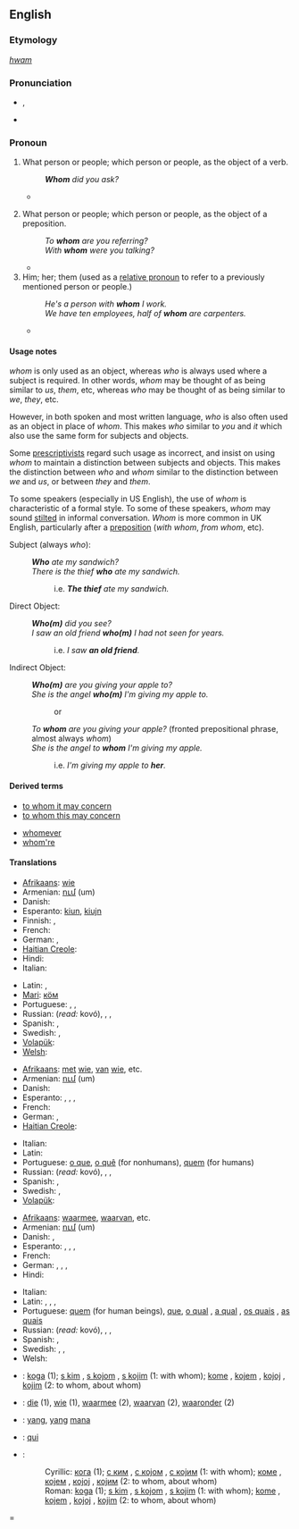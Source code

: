 ==English==
{{wikipedia}}

===Etymology===
{{etyl|ang}} ''[[hwam]]''

===Pronunciation===
* {{IPA|/huːm/}}, {{SAMPA|/hu:m/}}
* {{audio|en-us-whom.ogg|Audio (US)}}

===Pronoun===
{{en-pron|the singular and plural [[objective case]] of|who}}

# {{context|formal}} What person or people; which person or people, as the object of a verb.
#: '''''Whom''' did you ask?''
#* {{RQ:Wodehouse Offing|XVIII|“Oh?” she said. “So you have decided to revise my guest list for me? You have the nerve, the – the –” I saw she needed helping out. “Audacity,” I said, throwing her the line. “The audacity to dictate to me who I shall have in my house.” It should have been “'''whom'''”, but I let it go. “You have the –” “Crust.” “– the immortal rind,” she amended, and I had to admit it was stronger, “to tell me '''whom'''” – she got it right that time – “I may entertain at Brinkley Court and who” – wrong again – “I may not.”}}
# {{context|formal}} What person or people; which person or people, as the object of a preposition.
#: ''To '''whom''' are you referring?''
#: ''With '''whom''' were you talking?''
#* {{RQ:Wodehouse Offing|I|“A very hearty pip-pip to you, old ancestor,” I said, well pleased, for she is a woman with '''whom''' it is always a privilege to chew the fat. “And a rousing toodle-oo to you, you young blot on the landscape,” she replied cordially.}}
# Him; her; them (used as a [[relative pronoun]] to refer to a previously mentioned person or people.)
#: ''He's a person with '''whom''' I work.''
#: ''We have ten employees, half of '''whom''' are carpenters.''
#* {{RQ:Wodehouse Offing|I|The eminent brain specialist to '''whom''' she alluded was a man I would not have cared to lunch with myself, our relations having been on the stiff side since the night at Lady Wickham's place in Hertfordshire when, acting on the advice of my hostess's daughter Roberta, I had punctured his hot-water bottle with a darning needle in the small hours of the morning. Quite unintentional, of course.}}

====Usage notes====
''whom'' is only used as an object, whereas ''who'' is always used where a subject is required.  In other words, ''whom'' may be thought of as being similar to ''us'', ''them'', etc, whereas ''who'' may be thought of as being similar to ''we'', ''they'', etc.

However, in both spoken and most written language, ''who'' is also often used as an object in place of ''whom''. This makes ''who'' similar to ''you'' and ''it'' which also use the same form for subjects and objects.

Some [[prescriptivist]]s regard such usage as incorrect, and insist on using ''whom'' to maintain a distinction between subjects and objects.  This makes the distinction between ''who'' and ''whom'' similar to the distinction between ''we'' and ''us'', or between ''they'' and ''them''.

To some speakers (especially in US English), the use of ''whom'' is characteristic of a formal style.  To some of these speakers, ''whom'' may sound [[stilted]] in informal conversation. ''Whom'' is more common in UK English, particularly after a [[preposition]] (''with whom'', ''from whom'', etc).

{{rel-top|Usage examples}}

Subject (always ''who''):
: '''''Who''' ate my sandwich?''
: ''There is the thief '''who''' ate my sandwich.''
:: i.e. '''''The thief''' ate my sandwich.''

Direct Object:
: '''''Who(m)''' did you see?''
: ''I saw an old friend '''who(m)''' I had not seen for years.''
:: i.e. ''I saw '''an old friend'''.''

Indirect Object:
: '''''Who(m)''' are you giving your apple to?''
: ''She is the angel '''who(m)''' I'm giving my apple to.''
:: or
: ''To '''whom''' are you giving your apple?'' (fronted prepositional phrase, almost always ''whom'')
: ''She is the angel to '''whom''' I'm giving my apple.''
:: i.e. ''I'm giving my apple to '''her'''.''
{{rel-bottom}}

====Derived terms====
{{rel-top}}
* [[to whom it may concern]]
* [[to whom this may concern]]
{{rel-mid}}
* [[whomever]]
* [[whom're]]
{{rel-bottom}}

====Translations====
{{trans-top|what person; object of a verb (accusative)}}
* [[Afrikaans]]: [[wie]]
* Armenian: [[ում]] (um)
* Danish: {{t+|da|hvem}}
* Esperanto: [[kiu]]n, [[kiu]]jn
* Finnish: {{t|fi|joka}}, {{t|fi|jonka}}
* French: {{t+|fr|qui}}
* German: {{t+|de|wem}}, {{t+|de|wen}}
* [[Haitian Creole]]: {{tø|ht|kimoun}}
* Hindi: {{t|hi|किस|tr=kis|sc=Deva}}
* Italian: {{t+|it|chi}}
{{trans-mid}}
* Latin: {{t|la|quem|m}}, {{t|la|quam|f}}
* [[Mari]]: [[кӧм]]
* Portuguese: {{t-|pt|o que}}, {{qualifier|for nonhumans}} {{t-|pt|o quê}}, {{qualifier|for humans}} {{t+|pt|quem}}
* Russian: {{t+|ru|кто|alt=кого|tr=kogó}} (''read:'' kovó), {{t+|ru|кто|alt=кому|tr=komú}}, {{t+|ru|кто|alt=кем|tr=kem}}, {{t+|ru|кто|alt=ком|tr=kom}}
* Spanish: {{t+|es|quién}}, {{t-|es|quiénes}}
* Swedish: {{t+|sv|vem|s}}, {{t+|sv|vilka|p}}
* [[Volapük]]: {{t|vo|kimi}}
* [[Welsh]]: {{t|cy|pwy}}
{{trans-bottom}}

{{trans-top|what person or people, object of a preposition (dative)}}
* [[Afrikaans]]: [[met]] [[wie]], [[van]] [[wie]], etc.
* Armenian: [[ում]] (um)
* Danish: {{t+|da|hvem}}
* Esperanto: {{t+|eo|kiu|xs=Esperanto}}, {{t+|eo|kiu|alt=kiuj|xs=Esperanto}}, {{t+|eo|kiu|alt=kiun|xs=Esperanto}}, {{t+|eo|kiu|alt=kiujn|xs=Esperanto}}
* French: {{t+|fr|qui}}
* German: {{t+|de|wem}}, {{t+|de|wen}}
* [[Haitian Creole]]: {{tø|ht|kimoun}}
{{trans-mid}}
* Italian: {{t+|it|chi}}
* Latin: {{t|la|cui}}
* Portuguese: [[o que]], [[o quê]] (for nonhumans), [[quem]] (for humans)
* Russian: {{t+|ru|кто|alt=кого|tr=kogó}} (''read:'' kovó), {{t+|ru|кто|alt=кому|tr=komú}}, {{t+|ru|кто|alt=кем|tr=kem}}, {{t+|ru|кто|alt=ком|tr=kom}}
* Spanish: {{t+|es|quién}}, {{t-|es|quiénes}}
* Swedish: {{t+|sv|vem|s}}, {{t+|sv|vilka|p}}
* [[Volapük]]: {{t|vo|kime}}
{{trans-bottom}}

{{trans-top|relative pronoun}}
* [[Afrikaans]]: [[waarmee]], [[waarvan]], etc.
* Armenian: [[ում]] (um)
* Danish: {{t+|da|hvem}}, {{t-|da|hvilken}}
* Esperanto: {{t+|eo|kiu|xs=Esperanto}}, {{t-|eo|kiuj|xs=Esperanto}}, {{t-|eo|kiun|xs=Esperanto}}, {{t-|eo|kiujn|xs=Esperanto}}
* French: {{t+|fr|qui}}
* German: {{t+|de|dem|m}}, {{t+|de|der|f}}, {{t+|de|den|m}}, {{t+|de|die|f}}
* Hindi: {{t|hi|जिस|tr=jis|sc=Deva}}
{{trans-mid}}
* Italian: {{t+|it|cui}}
* Latin: {{t|la|quam|f}}, {{t|la|quem|m}}, {{t|la|quod|n}}, {{t|la| cui|tr=dative}}
* Portuguese: [[quem]] (for human beings), [[que]], [[o qual]] {{m}}, [[a qual]] {{f}}, [[os quais]] {{p}}, [[as quais]] {{f|p}}
* Russian: {{t+|ru|кто|alt=кого|tr=kogó}} (''read:'' kovó), {{t+|ru|кто|alt=кому|tr=komú}}, {{t+|ru|кто|alt=кем|tr=kem}}, {{t+|ru|кто|alt=ком|tr=kom}}
* Spanish: {{t+|es|quien}}, {{t-|es|quienes}}
* Swedish: {{t+|sv|vilken|s}}, {{t+|sv|vilka|p}}, {{t|sv|som}}
* Welsh: {{t|cy|y}}
{{trans-bottom}}

{{checktrans}}
* {{ttbc|sh}}: [[koga]] (1); [[s kim]] {{m}}, [[s kojom]] {{f}}, [[s kojim]] {{m}} (1: with whom); [[kome]] {{m}}, [[kojem]] {{m}}, [[kojoj]] {{f}}, [[kojim]] {{m}} (2: to whom, about whom)
* {{ttbc|nl}}: [[die]] (1), [[wie]] (1), [[waarmee]] (2), [[waarvan]] (2), [[waaronder]] (2)
* {{ttbc|id}}: [[yang]], [[yang]] [[mana]]
* {{ttbc|ia}}: [[qui]]
* {{ttbc|sh}}:
*: Cyrillic: [[кога]] (1); [[с ким]] {{m}}, [[с којом]] {{f}}, [[с којим]] {{m}} (1: with whom); [[коме]] {{m}}, [[којем]] {{m}}, [[којој]] {{f}}, [[којим]] {{m}} (2: to whom, about whom)
*: Roman: [[koga]] (1); [[s kim]] {{m}}, [[s kojom]] {{f}}, [[s kojim]] {{m}} (1: with whom); [[kome]] {{m}}, [[kojem]] {{m}}, [[kojoj]] {{f}}, [[kojim]] {{m}} (2: to whom, about whom)

=